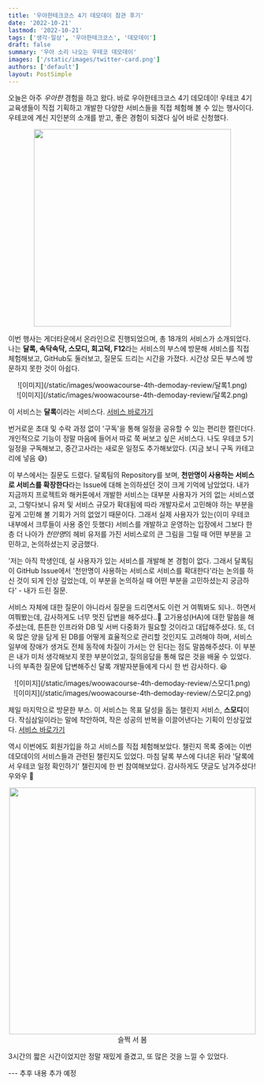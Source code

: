 ```yaml
---
title: '우아한테크코스 4기 데모데이 참관 후기'
date: '2022-10-21'
lastmod: '2022-10-21'
tags: ['생각·일상', '우아한테크코스', '데모데이']
draft: false
summary: '우아 소리 나오는 우테코 데모데이'
images: ['/static/images/twitter-card.png']
authors: ['default']
layout: PostSimple
---
```


오늘은 아주 _우아한_ 경험을 하고 왔다.
바로 우아한테크코스 4기 데모데이!
우테코 4기 교육생들이 직접 기획하고 개발한 다양한 서비스들을 직접 체험해 볼 수 있는 행사이다.
우테코에 계신 지인분의 소개를 받고, 좋은 경험이 되겠다 싶어 바로 신청했다.

<center>
  <img src="/static/images/woowacourse-4th-demoday-review/포스터.png" width="400" height="400" />
</center>

이번 행사는 게더타운에서 온라인으로 진행되었으며, 총 18개의 서비스가 소개되었다.
나는 **달록, 속닥속닥, 스모디, 회고덕, F12**라는 서비스의 부스에 방문해
서비스를 직접 체험해보고, GitHub도 둘러보고, 질문도 드리는 시간을 가졌다.
시간상 모든 부스에 방문하지 못한 것이 아쉽다.

<center>![이미지](/static/images/woowacourse-4th-demoday-review/달록1.png)</center>
<center>![이미지](/static/images/woowacourse-4th-demoday-review/달록2.png)</center>

이 서비스는 **달록**이라는 서비스다.
[서비스 바로가기](https://dallog.me/)

번거로운 초대 및 수락 과정 없이 '구독'을 통해 일정을 공유할 수 있는 편리한 캘린더다.
개인적으로 기능이 정말 마음에 들어서 따로 쭉 써보고 싶은 서비스다.
나도 우테코 5기 일정을 구독해보고, 중간고사라는 새로운 일정도 추가해보았다. (지금 보니 구독 카테고리에 넣음 😅)

이 부스에서는 질문도 드렸다.
달록팀의 Repository를 보며, **천만명이 사용하는 서비스로 서비스를 확장한다**라는 Issue에 대해 논의하셨던 것이 크게 기억에 남았었다.
내가 지금까지 프로젝트와 해커톤에서 개발한 서비스는 대부분 사용자가 거의 없는 서비스였고,
그렇다보니 유저 및 서비스 규모가 확대됨에 따라 개발자로서 고민해야 하는 부분을 깊게 고민해 볼 기회가 거의 없었기 때문이다.
그래서 실제 사용자가 있는(이미 우테코 내부에서 크루들이 사용 중인 듯했다)
서비스를 개발하고 운영하는 입장에서
그보다 한 층 더 나아가 *천만명*의 헤비 유저를 가진 서비스로의 큰 그림을 그릴 때
어떤 부분을 고민하고, 논의하셨는지 궁금했다.

'저는 아직 학생인데, 실 사용자가 있는 서비스를 개발해 본 경험이 없다.
그래서 달록팀이 GitHub Issue에서 '천만명이 사용하는 서비스로 서비스를 확대한다'라는 논의를 하신 것이 되게 인상 깊었는데,
이 부분을 논의하실 때 어떤 부분을 고민하셨는지 궁금하다' - 내가 드린 질문.

서비스 자체에 대한 질문이 아니라서 질문을 드리면서도 이런 거 여쭤봐도 되나.. 하면서 여쭤봤는데,
감사하게도 너무 멋진 답변을 해주셨다..🥺
고가용성(HA)에 대한 말씀을 해주셨는데,
튼튼한 인프라와 DB 및 서버 다중화가 필요할 것이라고 대답해주셨다.
또, 더욱 많은 양을 담게 된 DB를 어떻게 효율적으로 관리할 것인지도 고려해야 하며,
서비스 일부에 장애가 생겨도 전체 동작에 차질이 가서는 안 된다는 점도 말씀해주셨다.
이 부분은 내가 미처 생각해보지 못한 부분이었고, 질의응답을 통해 많은 것을 배울 수 있었다.
나의 부족한 질문에 답변해주신 달록 개발자분들에게 다시 한 번 감사하다. 😆

<center>![이미지](/static/images/woowacourse-4th-demoday-review/스모디1.png)</center>
<center>![이미지](/static/images/woowacourse-4th-demoday-review/스모디2.png)</center>

제일 마지막으로 방문한 부스. 이 서비스는 목표 달성을 돕는 챌린지 서비스, **스모디**이다.
작심삼일이라는 말에 착안하여, 작은 성공의 반복을 이끌어낸다는 기획이 인상깊었다.
[서비스 바로가기](https://www.smody.co.kr/home)

역시 이번에도 회원가입을 하고 서비스를 직접 체험해보았다.
챌린지 목록 중에는 이번 데모데이의 서비스들과 관련된 챌린지도 있었다.
마침 달록 부스에 다녀온 뒤라 '달록에서 우테코 일정 확인하기' 챌린지에 한 번 참여해보았다.
감사하게도 댓글도 남겨주셨다! 우와우 💜

<center>
  <img src="/static/images/woowacourse-4th-demoday-review/슬쩍.png" width="500" height="500" />
</center>
<center>슬쩍 서 봄</center>

3시간의 짧은 시간이었지만 정말 재밌게 즐겼고, 또 많은 것을 느낄 수 있었다.

--- 추후 내용 추가 예정
